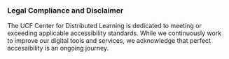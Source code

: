 ### Legal Compliance and Disclaimer

The UCF Center for Distributed Learning is dedicated to meeting or exceeding applicable accessibility standards. While
we continuously work to improve our digital tools and services, we acknowledge that perfect accessibility is an ongoing
journey.
